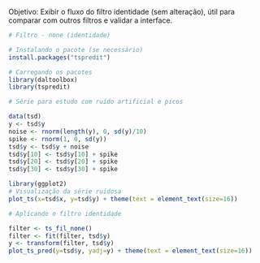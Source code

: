 Objetivo: Exibir o fluxo do filtro identidade (sem alteração), útil para comparar com outros filtros e validar a interface.

```r
# Filtro - none (identidade)

# Instalando o pacote (se necessário)
install.packages("tspredit")
```

```r
# Carregando os pacotes
library(daltoolbox)
library(tspredit) 
```


```r
# Série para estudo com ruído artificial e picos

data(tsd)
y <- tsd$y
noise <- rnorm(length(y), 0, sd(y)/10)
spike <- rnorm(1, 0, sd(y))
tsd$y <- tsd$y + noise
tsd$y[10] <- tsd$y[10] + spike
tsd$y[20] <- tsd$y[20] + spike
tsd$y[30] <- tsd$y[30] + spike
```

```r
library(ggplot2)
# Visualização da série ruidosa
plot_ts(x=tsd$x, y=tsd$y) + theme(text = element_text(size=16))
```

```r
# Aplicando o filtro identidade

filter <- ts_fil_none()
filter <- fit(filter, tsd$y)
y <- transform(filter, tsd$y)
plot_ts_pred(y=tsd$y, yadj=y) + theme(text = element_text(size=16))
```
